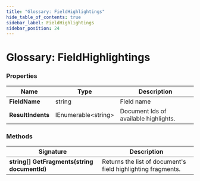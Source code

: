 ```yaml
---
title: "Glossary: FieldHighlightings"
hide_table_of_contents: true
sidebar_label: FieldHighlightings
sidebar_position: 24
---
```



# Glossary: FieldHighlightings

### Properties

| Name | Type | Description |
| ------------- | ------------- | ----- |
| **FieldName** | string | Field name |
| **ResultIndents** | IEnumerable&lt;string&gt; | Document Ids of available highlights. |

### Methods

| Signature | Description |
| ----------| ----- |
| **string[] GetFragments(string documentId)** | Returns the list of document's field highlighting fragments. |
